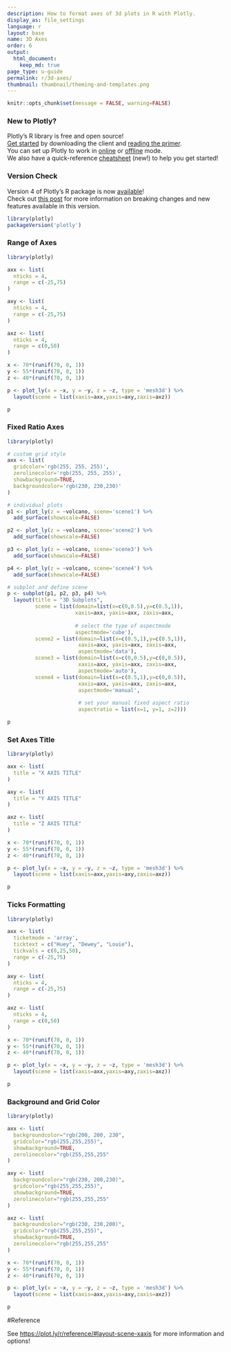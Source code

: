 ```yaml
---
description: How to format axes of 3d plots in R with Plotly.
display_as: file_settings
language: r
layout: base
name: 3D Axes
order: 6
output:
  html_document:
    keep_md: true
page_type: u-guide
permalink: r/3d-axes/
thumbnail: thumbnail/theming-and-templates.png
---
```


```r
knitr::opts_chunk$set(message = FALSE, warning=FALSE)
```
### New to Plotly?

Plotly's R library is free and open source!<br>
[Get started](https://plot.ly/r/getting-started/) by downloading the client and [reading the primer](https://plot.ly/r/getting-started/).<br>
You can set up Plotly to work in [online](https://plot.ly/r/getting-started/#hosting-graphs-in-your-online-plotly-account) or [offline](https://plot.ly/r/offline/) mode.<br>
We also have a quick-reference [cheatsheet](https://images.plot.ly/plotly-documentation/images/r_cheat_sheet.pdf) (new!) to help you get started!

### Version Check

Version 4 of Plotly's R package is now [available](https://plot.ly/r/getting-started/#installation)!<br>
Check out [this post](http://moderndata.plot.ly/upgrading-to-plotly-4-0-and-above/) for more information on breaking changes and new features available in this version.
```r
library(plotly)
packageVersion('plotly')
```

### Range of Axes

```r
library(plotly)

axx <- list(
  nticks = 4,
  range = c(-25,75)
)

axy <- list(
  nticks = 4,
  range = c(-25,75)
)

axz <- list(
  nticks = 4,
  range = c(0,50)
)

x <- 70*(runif(70, 0, 1))
y <- 55*(runif(70, 0, 1))
z <- 40*(runif(70, 0, 1))

p <- plot_ly(x = ~x, y = ~y, z = ~z, type = 'mesh3d') %>%
  layout(scene = list(xaxis=axx,yaxis=axy,zaxis=axz))

p
```

### Fixed Ratio Axes

```r
library(plotly)

# custom grid style
axx <- list(
  gridcolor='rgb(255, 255, 255)',
  zerolinecolor='rgb(255, 255, 255)',
  showbackground=TRUE,
  backgroundcolor='rgb(230, 230,230)'
)

# individual plots
p1 <- plot_ly(z = ~volcano, scene='scene1') %>%
  add_surface(showscale=FALSE)

p2 <- plot_ly(z = ~volcano, scene='scene2') %>%
  add_surface(showscale=FALSE)

p3 <- plot_ly(z = ~volcano, scene='scene3') %>%
  add_surface(showscale=FALSE)

p4 <- plot_ly(z = ~volcano, scene='scene4') %>%
  add_surface(showscale=FALSE)

# subplot and define scene
p <- subplot(p1, p2, p3, p4) %>%
  layout(title = "3D Subplots",
         scene = list(domain=list(x=c(0,0.5),y=c(0.5,1)),
                      xaxis=axx, yaxis=axx, zaxis=axx,
                      
                      # select the type of aspectmode
                      aspectmode='cube'),
         scene2 = list(domain=list(x=c(0.5,1),y=c(0.5,1)),
                       xaxis=axx, yaxis=axx, zaxis=axx,
                       aspectmode='data'),
         scene3 = list(domain=list(x=c(0,0.5),y=c(0,0.5)),
                       xaxis=axx, yaxis=axx, zaxis=axx,
                       aspectmode='auto'),
         scene4 = list(domain=list(x=c(0.5,1),y=c(0,0.5)),
                       xaxis=axx, yaxis=axx, zaxis=axx,
                       aspectmode='manual',
                       
                       # set your manual fixed aspect ratio
                       aspectratio = list(x=1, y=1, z=2)))

p
```

### Set Axes Title

```r
library(plotly)

axx <- list(
  title = "X AXIS TITLE"
)

axy <- list(
  title = "Y AXIS TITLE"
)

axz <- list(
  title = "Z AXIS TITLE"
)

x <- 70*(runif(70, 0, 1))
y <- 55*(runif(70, 0, 1))
z <- 40*(runif(70, 0, 1))

p <- plot_ly(x = ~x, y = ~y, z = ~z, type = 'mesh3d') %>%
  layout(scene = list(xaxis=axx,yaxis=axy,zaxis=axz))

p
```

### Ticks Formatting

```r
library(plotly)

axx <- list(
  ticketmode = 'array',
  ticktext = c("Huey", "Dewey", "Louie"),
  tickvals = c(0,25,50),
  range = c(-25,75)
)

axy <- list(
  nticks = 4,
  range = c(-25,75)
)

axz <- list(
  nticks = 4,
  range = c(0,50)
)

x <- 70*(runif(70, 0, 1))
y <- 55*(runif(70, 0, 1))
z <- 40*(runif(70, 0, 1))

p <- plot_ly(x = ~x, y = ~y, z = ~z, type = 'mesh3d') %>%
  layout(scene = list(xaxis=axx,yaxis=axy,zaxis=axz))

p
```

### Background and Grid Color

```r
library(plotly)

axx <- list(
  backgroundcolor="rgb(200, 200, 230",
  gridcolor="rgb(255,255,255)",
  showbackground=TRUE,
  zerolinecolor="rgb(255,255,255"
)

axy <- list(
  backgroundcolor="rgb(230, 200,230)",
  gridcolor="rgb(255,255,255)",
  showbackground=TRUE,
  zerolinecolor="rgb(255,255,255"
)

axz <- list(
  backgroundcolor="rgb(230, 230,200)",
  gridcolor="rgb(255,255,255)",
  showbackground=TRUE,
  zerolinecolor="rgb(255,255,255"
)

x <- 70*(runif(70, 0, 1))
y <- 55*(runif(70, 0, 1))
z <- 40*(runif(70, 0, 1))

p <- plot_ly(x = ~x, y = ~y, z = ~z, type = 'mesh3d') %>%
  layout(scene = list(xaxis=axx,yaxis=axy,zaxis=axz))

p
```

#Reference

See [https://plot.ly/r/reference/#layout-scene-xaxis](https://plot.ly/r/reference/#layout-scene-xaxis) for more information and options!